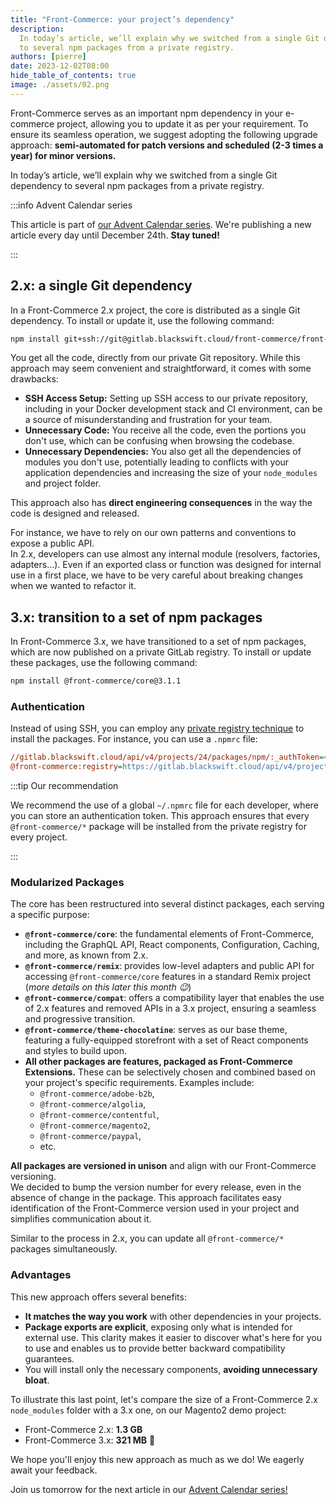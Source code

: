 ```yaml
---
title: "Front-Commerce: your project’s dependency"
description:
  In today’s article, we’ll explain why we switched from a single Git dependency
  to several npm packages from a private registry.
authors: [pierre]
date: 2023-12-02T08:00
hide_table_of_contents: true
image: ./assets/02.png
---
```


Front-Commerce serves as an important npm dependency in your e-commerce project,
allowing you to update it as per your requirement. To ensure its seamless
operation, we suggest adopting the following upgrade approach: **semi-automated
for patch versions and scheduled (2-3 times a year) for minor versions.**

In today’s article, we’ll explain why we switched from a single Git dependency
to several npm packages from a private registry.

<!-- truncate -->

:::info Advent Calendar series

This article is part of
[our Advent Calendar series](./01-introducing-the-front-commerce-advent-calendar-series.mdx).
We're publishing a new article every day until December 24th. **Stay tuned!**

:::

## 2.x: a single Git dependency

In a Front-Commerce 2.x project, the core is distributed as a single Git
dependency. To install or update it, use the following command:

```bash
npm install git+ssh://git@gitlab.blackswift.cloud/front-commerce/front-commerce.git#2.27.0
```

You get all the code, directly from our private Git repository. While this
approach may seem convenient and straightforward, it comes with some drawbacks:

- **SSH Access Setup:** Setting up SSH access to our private repository,
  including in your Docker development stack and CI environment, can be a source
  of misunderstanding and frustration for your team.
- **Unnecessary Code:** You receive all the code, even the portions you don't
  use, which can be confusing when browsing the codebase.
- **Unnecessary Dependencies:** You also get all the dependencies of modules you
  don't use, potentially leading to conflicts with your application dependencies
  and increasing the size of your `node_modules` and project folder.

This approach also has **direct engineering consequences** in the way the code
is designed and released.

For instance, we have to rely on our own patterns and conventions to expose a
public API.<br/> In 2.x, developers can use almost any internal module
(resolvers, factories, adapters…). Even if an exported class or function was
designed for internal use in a first place, we have to be very careful about
breaking changes when we wanted to refactor it.

## 3.x: transition to a set of npm packages

In Front-Commerce 3.x, we have transitioned to a set of npm packages, which are
now published on a private GitLab registry. To install or update these packages,
use the following command:

```bash
npm install @front-commerce/core@3.1.1
```

### Authentication

Instead of using SSH, you can employ any
[private registry technique](https://docs.gitlab.com/ee/user/packages/npm_registry/#install-a-package)
to install the packages. For instance, you can use a `.npmrc` file:

```ini title="~/.npmrc"
//gitlab.blackswift.cloud/api/v4/projects/24/packages/npm/:_authToken=<your_gitlab_token>
@front-commerce:registry=https://gitlab.blackswift.cloud/api/v4/projects/24/packages/npm/
```

:::tip Our recommendation

We recommend the use of a global `~/.npmrc` file for each developer, where you
can store an authentication token. This approach ensures that every
`@front-commerce/*` package will be installed from the private registry for
every project.

:::

### Modularized Packages

The core has been restructured into several distinct packages, each serving a
specific purpose:

- **`@front-commerce/core`**: the fundamental elements of Front-Commerce,
  including the GraphQL API, React components, Configuration, Caching, and more,
  as known from 2.x.
- **`@front-commerce/remix`**: provides low-level adapters and public API for
  accessing `@front-commerce/core` features in a standard Remix project (_more
  details on this later this month 😉_)
- **`@front-commerce/compat`**: offers a compatibility layer that enables the
  use of 2.x features and removed APIs in a 3.x project, ensuring a seamless and
  progressive transition.
- **`@front-commerce/theme-chocolatine`**: serves as our base theme, featuring a
  fully-equipped storefront with a set of React components and styles to build
  upon.
- **All other packages are features, packaged as Front-Commerce Extensions.**
  These can be selectively chosen and combined based on your project's specific
  requirements. Examples include:
  - `@front-commerce/adobe-b2b`,
  - `@front-commerce/algolia`,
  - `@front-commerce/contentful`,
  - `@front-commerce/magento2`,
  - `@front-commerce/paypal`,
  - etc.

**All packages are versioned in unison** and align with our Front-Commerce
versioning.<br/> We decided to bump the version number for every release, even
in the absence of change in the package. This approach facilitates easy
identification of the Front-Commerce version used in your project and simplifies
communication about it.

Similar to the process in 2.x, you can update all `@front-commerce/*` packages
simultaneously.

### Advantages

This new approach offers several benefits:

- **It matches the way you work** with other dependencies in your projects.
- **Package exports are explicit**, exposing only what is intended for external
  use. This clarity makes it easier to discover what's here for you to use and
  enables us to provide better backward compatibility guarantees.
- You will install only the necessary components, **avoiding unnecessary
  bloat**.

To illustrate this last point, let's compare the size of a Front-Commerce 2.x
`node_modules` folder with a 3.x one, on our Magento2 demo project:

- Front-Commerce 2.x: **1.3 GB**
- Front-Commerce 3.x: **321 MB** 🎉

We hope you'll enjoy this new approach as much as we do! We eagerly await your
feedback.

Join us tomorrow for the next article in our
[Advent Calendar series!](./01-introducing-the-front-commerce-advent-calendar-series.mdx)
